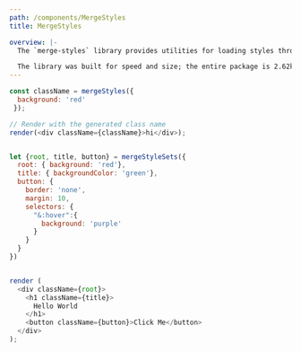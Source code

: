```yaml
---
path: /components/MergeStyles
title: MergeStyles

overview: |-
  The `merge-styles` library provides utilities for loading styles through javascript. It is designed to make it simple to style components through javascript. It generates css classes, rather than using inline styling, to ensure we can use css features like pseudo selectors (:hover) and parent/child selectors (media queries).

  The library was built for speed and size; the entire package is 2.62k gzipped. It has no dependencies other than `tslib`.
---
```




```js live noInline
const className = mergeStyles({ 
  background: 'red'
 });

// Render with the generated class name
render(<div className={className}>hi</div>);
```

```js live noInline

let {root, title, button} = mergeStyleSets({
  root: { background: 'red'},
  title: { backgroundColor: 'green'},
  button: { 
    border: 'none', 
    margin: 10,
    selectors: {
      "&:hover":{
        background: 'purple'
      }
    }
  }
})


render (
  <div className={root}>
    <h1 className={title}>
      Hello World
    </h1>
    <button className={button}>Click Me</button>
  </div>
);
```